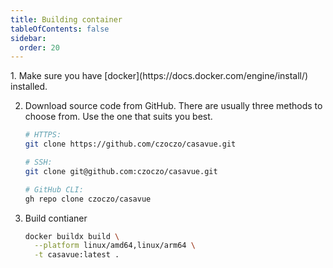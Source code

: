 ```yaml
---
title: Building container
tableOfContents: false
sidebar:
  order: 20
---
```


<Steps>
1. Make sure you have [docker](https://docs.docker.com/engine/install/) installed.

2. Download source code from GitHub. There are usually three methods to choose from. Use the one that suits you best.
   ```sh
   # HTTPS:
   git clone https://github.com/czoczo/casavue.git
   
   # SSH:
   git clone git@github.com:czoczo/casavue.git
   
   # GitHub CLI:
   gh repo clone czoczo/casavue
   ```
   
3. Build contianer
   ```sh
   docker buildx build \
     --platform linux/amd64,linux/arm64 \
     -t casavue:latest .
   ```
</Steps>
